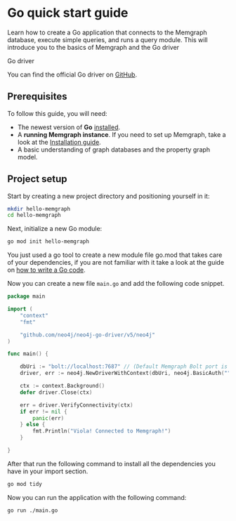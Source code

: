 

# Go quick start guide 

Learn how to create a Go application that connects to the Memgraph database, execute simple queries, and runs a query module.
This will introduce you to the basics of Memgraph and the Go driver 

<Callout type="info"> 

Go driver

You can find the official Go driver on
[GitHub](https://github.com/neo4j/neo4j-go-driver).

</Callout>

## Prerequisites

To follow this guide, you will need:

- The newest version of **Go** [installed](https://golang.org/doc/install).
- A **running Memgraph instance**. If you need to set up Memgraph, take a look
  at the [Installation guide](/getting-started/install-memgraph).
- A basic understanding of graph databases and the property graph model.


## Project setup

Start by creating a new project directory and positioning yourself in it:

```bash
mkdir hello-memgraph
cd hello-memgraph
```

Next, initialize a new Go module:

```bash
go mod init hello-memgraph
```

You just used a go tool to create a new module file go.mod that takes care of your dependencies, if you are not familiar with it take a look at 
the guide on [how to write a Go code](https://go.dev/doc/code). 

Now you can create a new file `main.go` and add the following code snippet. 

```go
package main

import (
	"context"
	"fmt"

	"github.com/neo4j/neo4j-go-driver/v5/neo4j"
)

func main() {

    dbUri := "bolt://localhost:7687" // (Default Memgraph Bolt port is 7687)
	driver, err := neo4j.NewDriverWithContext(dbUri, neo4j.BasicAuth("", "", ""))

	ctx := context.Background()
	defer driver.Close(ctx)

	err = driver.VerifyConnectivity(ctx)
	if err != nil {
		panic(err)
	} else {
		fmt.Println("Viola! Connected to Memgraph!")
	}

}

```

After that run the following command to install all the dependencies you have in your import section. 

```bash
go mod tidy
```

Now you can run the application with the following command:

```bash
go run ./main.go
```



